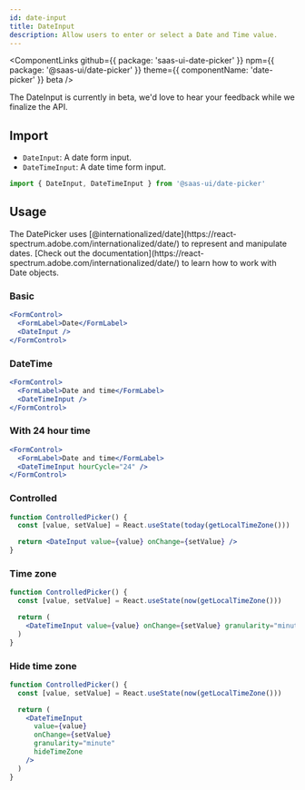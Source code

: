 ```yaml
---
id: date-input
title: DateInput
description: Allow users to enter or select a Date and Time value.
---
```


<ComponentLinks
  github={{ package: 'saas-ui-date-picker' }}
  npm={{ package: '@saas-ui/date-picker' }}
  theme={{ componentName: 'date-picker' }}
  beta
/>

<Info>
  The DateInput is currently in beta, we'd love to hear your feedback while we
  finalize the API.
</Info>

## Import

- `DateInput`: A date form input.
- `DateTimeInput`: A date time form input.

```ts
import { DateInput, DateTimeInput } from '@saas-ui/date-picker'
```

## Usage

<Info>
  The DatePicker uses
  [@internationalized/date](https://react-spectrum.adobe.com/internationalized/date/)
  to represent and manipulate dates. [Check out the
  documentation](https://react-spectrum.adobe.com/internationalized/date/) to
  learn how to work with Date objects.
</Info>

### Basic

```jsx center=true
<FormControl>
  <FormLabel>Date</FormLabel>
  <DateInput />
</FormControl>
```

### DateTime

```jsx center=true
<FormControl>
  <FormLabel>Date and time</FormLabel>
  <DateTimeInput />
</FormControl>
```

### With 24 hour time

```jsx center=true
<FormControl>
  <FormLabel>Date and time</FormLabel>
  <DateTimeInput hourCycle="24" />
</FormControl>
```

### Controlled

```jsx center=true
function ControlledPicker() {
  const [value, setValue] = React.useState(today(getLocalTimeZone()))

  return <DateInput value={value} onChange={setValue} />
}
```

### Time zone

```jsx center=true
function ControlledPicker() {
  const [value, setValue] = React.useState(now(getLocalTimeZone()))

  return (
    <DateTimeInput value={value} onChange={setValue} granularity="minute" />
  )
}
```

### Hide time zone

```jsx center=true
function ControlledPicker() {
  const [value, setValue] = React.useState(now(getLocalTimeZone()))

  return (
    <DateTimeInput
      value={value}
      onChange={setValue}
      granularity="minute"
      hideTimeZone
    />
  )
}
```
